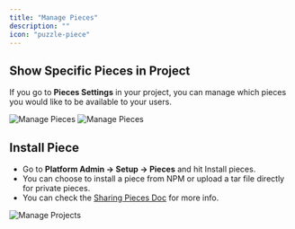 ```yaml
---
title: "Manage Pieces"
description: ""
icon: "puzzle-piece"
---
```


<Snippet file="enterprise-feature.mdx" />

## Show Specific Pieces in Project

If you go to **Pieces Settings** in your project, you can manage which pieces you would like to be available to your users. 

![Manage Pieces](/resources/screenshots/manage-pieces.png)
![Manage Pieces](/resources/screenshots/manage-pieces-2.png)
## Install Piece

- Go to **Platform Admin -> Setup -> Pieces** and hit Install pieces.
- You can choose to install a piece from NPM or upload a tar file directly for private pieces.
- You can check the [Sharing Pieces Doc](/developers/sharing-pieces/overview) for more info.

![Manage Projects](/resources/screenshots/install-piece.png)
